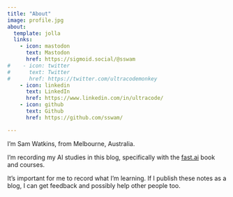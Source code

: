 ```yaml
---
title: "About"
image: profile.jpg
about:
  template: jolla
  links:
    - icon: mastodon
      text: Mastodon
      href: https://sigmoid.social/@sswam
#    - icon: twitter
#      text: Twitter
#      href: https://twitter.com/ultracodemonkey
    - icon: linkedin
      text: LinkedIn
      href: https://www.linkedin.com/in/ultracode/
    - icon: github
      text: Github
      href: https://github.com/sswam/

---
```


I'm Sam Watkins, from Melbourne, Australia.

I'm recording my AI studies in this blog, specifically with the [fast.ai](https://fast.ai) book and courses.

It's important for me to record what I'm learning. If I publish these notes as a blog, I can get feedback and possibly help other people too.

